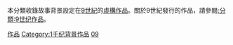 本分類收錄故事背景設定在[[9世紀|9世紀]]的[[虛構作品|虛構作品]]。關於9世紀發行的作品，請參閱[[:分類:9世纪作品|:分類:9世纪作品]]。
{{CatPair|8世紀背景作品|10世紀背景作品}}

[[Category:9世纪|作品]]
[[Category:1千纪背景作品|Category:1千纪背景作品]]
[[Category:各世纪背景作品|09]]